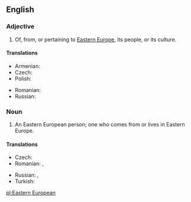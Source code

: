 ==English==

===Adjective===
{{en-adj|pos=[[Eastern]] [[European]]|-}}

# Of, from, or pertaining to [[Eastern Europe]], its people, or its culture.

====Translations====
{{trans-top|Eastern European}}
* Armenian: {{t|hy|արեւելաեվրոպական |tr=arewelaevropakan|sc=Armn}}
* Czech: {{t-|cs|východoevropský}}
* Polish: {{t-|pl|wschodnioeuropejski|m}}
{{trans-mid}}
* Romanian: {{t|ro|est-european}}
* Russian: {{t|ru|восточноевропейский|tr=vostočnojevropéjskij|sc=Cyrl}}
{{trans-bottom}}

===Noun===
{{en-noun|sg=[[Eastern]] [[European]]}}

# An Eastern European person; one who comes from or lives in Eastern Europe.

====Translations====
{{trans-top|Eastern European person}}
* Czech: {{t-|cs|Východoevropan|m}}
* Romanian: {{t|ro|est-european|m}}, {{t|ro|est-europeană|f}}
{{trans-mid}}
* Russian: {{t|ru|восточноевропеец|m|tr=vostočnojevropéjec|sc=Cyrl}}, {{t|ru|восточноевропейка|f|tr=vostočnojevropéjka|sc=Cyrl}}
* Turkish: {{t|tr|Doğu Avrupalı}}
{{trans-bottom}}

[[pl:Eastern European]]